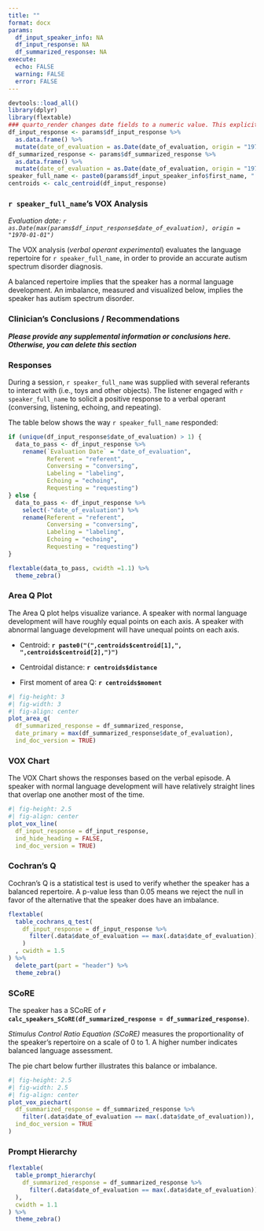 ```yaml
---
title: ""
format: docx
params:
  df_input_speaker_info: NA
  df_input_response: NA
  df_summarized_response: NA
execute:
  echo: FALSE 
  warning: FALSE
  error: FALSE
---
```


```r
devtools::load_all()
library(dplyr)
library(flextable)
### quarto_render changes date fields to a numeric value. This explicitly returns them to a date value.
df_input_response <- params$df_input_response %>% 
  as.data.frame() %>%
  mutate(date_of_evaluation = as.Date(date_of_evaluation, origin = "1970-01-01"))
df_summarized_response <- params$df_summarized_response %>% 
  as.data.frame() %>%
  mutate(date_of_evaluation = as.Date(date_of_evaluation, origin = "1970-01-01"))
speaker_full_name <- paste0(params$df_input_speaker_info$first_name, " ", params$df_input_speaker_info$last_name)
centroids <- calc_centroid(df_input_response)
```

### `r speaker_full_name`'s VOX Analysis

*Evaluation date: `r as.Date(max(params$df_input_response$date_of_evaluation), origin = "1970-01-01")`*

The VOX analysis (*verbal operant experimental*) evaluates the language repertoire for `r speaker_full_name`, in order to provide an accurate autism spectrum disorder diagnosis.

A balanced repertoire implies that the speaker has a normal language development. An imbalance, measured and visualized below, implies the speaker has autism spectrum disorder.

### Clinician's Conclusions / Recommendations

***Please provide any supplemental information or conclusions here. Otherwise, you can delete this section***

### Responses

During a session, `r speaker_full_name` was supplied with several referants to interact with (i.e., toys and other objects). The listener engaged with `r speaker_full_name` to solicit a positive response to a verbal operant (conversing, listening, echoing, and repeating).

The table below shows the way `r speaker_full_name` responded:

```r

if (unique(df_input_response$date_of_evaluation) > 1) {
  data_to_pass <- df_input_response %>% 
    rename(`Evaluation Date` = "date_of_evaluation",
           Referent = "referent",
           Conversing = "conversing",
           Labeling = "labeling",
           Echoing = "echoing",
           Requesting = "requesting")
} else {
  data_to_pass <- df_input_response %>% 
    select(-"date_of_evaluation") %>% 
    rename(Referent = "referent",
           Conversing = "conversing",
           Labeling = "labeling",
           Echoing = "echoing",
           Requesting = "requesting")
}

flextable(data_to_pass, cwidth =1.1) %>%
  theme_zebra()

```

### Area Q Plot

The Area Q plot helps visualize variance. A speaker with normal language development will have roughly equal points on each axis. A speaker with abnormal language development will have unequal points on each axis.

-   Centroid: **`r paste0("(",centroids$centroid[1],", ",centroids$centroid[2],")")`**

-   Centroidal distance: **`r centroids$distance`**

-   First moment of area Q: **`r centroids$moment`**


```r
#| fig-height: 3
#| fig-width: 3
#| fig-align: center
plot_area_q(
  df_summarized_response = df_summarized_response,
  date_primary = max(df_summarized_response$date_of_evaluation),
  ind_doc_version = TRUE)
```

### VOX Chart

The VOX Chart shows the responses based on the verbal episode. A speaker with normal language development will have relatively straight lines that overlap one another most of the time.

```r
#| fig-height: 2.5
#| fig-align: center
plot_vox_line(
  df_input_response = df_input_response,
  ind_hide_heading = FALSE,
  ind_doc_version = TRUE)
```

### Cochran's Q

Cochran's Q is a statistical test is used to verify whether the speaker has a balanced repertoire. A p-value less than 0.05 means we reject the null in favor of the alternative that the speaker does have an imbalance.

```r
flextable(
  table_cochrans_q_test(
    df_input_response = df_input_response %>%
      filter(.data$date_of_evaluation == max(.data$date_of_evaluation))
    )
  , cwidth = 1.5
) %>%
  delete_part(part = "header") %>%
  theme_zebra()
```

### SCoRE

The speaker has a SCoRE of **`r calc_speakers_SCoRE(df_summarized_response = df_summarized_response)`**.

*Stimulus Control Ratio Equation (SCoRE)* measures the proportionality of the speaker's repertoire on a scale of 0 to 1. A higher number indicates balanced language assessment.

The pie chart below further illustrates this balance or imbalance.

```r
#| fig-height: 2.5
#| fig-width: 2.5
#| fig-align: center
plot_vox_piechart(
  df_summarized_response = df_summarized_response %>%
    filter(.data$date_of_evaluation == max(.data$date_of_evaluation)),
  ind_doc_version = TRUE
)
```

### Prompt Hierarchy

```r
flextable(
  table_prompt_hierarchy(
    df_summarized_response = df_summarized_response %>%
      filter(.data$date_of_evaluation == max(.data$date_of_evaluation))
  ),
  cwidth = 1.1
) %>%
  theme_zebra()
```

